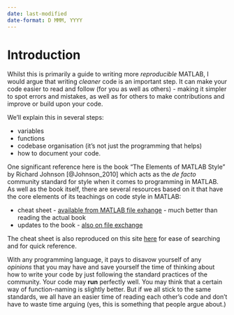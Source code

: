 ```yaml
---
date: last-modified
date-format: D MMM, YYYY
---
```


# Introduction

Whilst this is primarily a guide to writing more *reproducible* MATLAB, I would argue that writing *cleaner* code is an important step.
It can make your code easier to read and follow (for you as well as others) - making it simpler to spot errors and mistakes, as well as for others to make contributions and improve or build upon your code.

We'll explain this in several steps:

+ variables
+ functions
+ codebase organisation (it's not just the programming that helps)
+ how to document your code.

One significant reference here is the book "The Elements of MATLAB Style" by Richard Johnson [@Johnson_2010] which acts as the *de facto* community standard for style when it comes to programming in MATLAB. As well as the book itself, there are several resources based on it that have the core elements of its teachings on code style in MATLAB:

+ cheat sheet - [available from MATLAB file exhange](https://uk.mathworks.com/matlabcentral/fileexchange/45047-matlab-style-guidelines-cheat-sheet){target="_blank"} - much better than reading the actual book
+ updates to the book - [also on file exchange](https://uk.mathworks.com/matlabcentral/fileexchange/36540-updates-to-the-elements-of-matlab-style){target="_blank"}

The cheat sheet is also reproduced on this site [here](../appendices/code-style-cheatsheet.qmd) for ease of searching and for quick reference.

With any programming language, it pays to disavow yourself of any *opinions* that you may have and save yourself the time of thinking about how to write your code by just following the standard practices of the community.
Your code may **run** perfectly well. You may think that a certain way of function-naming is slightly better.
But if we all stick to the same standards, we all have an easier time of reading each other's code and don't have to waste time arguing (yes, this is something that people argue about.)
